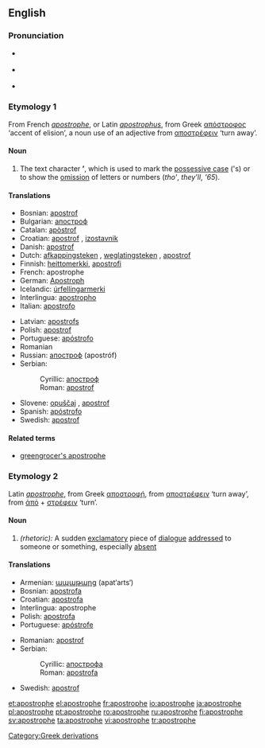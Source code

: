{{was wotd|2007|February|13}}
==English==
{{wikipedia}}

===Pronunciation===
*{{italbrac|[[RP]]}} {{IPA|/əˈpɒs.trə.fi/}}
*{{italbrac|US}} {{IPA|/əˈpɑːs.trə.fi/}}
*{{audio|en-us-apostrophe.ogg|Audio (US)}}

===Etymology 1===
From French ''[[apostrophe#French|apostrophe]]'', or Latin ''[[apostrophus]]'', from Greek [[απόστροφος]] ‘accent of elision’, a noun use of an adjective from [[αποστρέφειν]] ‘turn away’.

====Noun====
{{en-noun}}

# {{context|orthography}} The text character '''’''', which is used to mark the [[possessive case]] ('s) or to show the [[omission]] of letters or numbers (''tho' '', ''they'll'', '' '65'').

====Translations====
{{rfc-level|Translations at L3+ (AutoFormat would have corrected level of Translations)}}
{{top}}
*Bosnian: [[apostrof]] {{m}}
*Bulgarian: [[апостроф]] {{m}}
*Catalan: [[apòstrof]] {{m}}
*Croatian: [[apostrof]] {{m}}, [[izostavnik]] {{m}}
*Danish: [[apostrof]]
*Dutch: [[afkappingsteken]] {{n}}, [[weglatingsteken]] {{n}}, [[apostrof]] {{f}}
*Finnish: [[heittomerkki]], [[apostrofi]]
*French: apostrophe {{f}}
*German: [[Apostroph]] {{m}}
*Icelandic: [[úrfellingarmerki]] {{n}}
*Interlingua: [[apostropho]]
*Italian: [[apostrofo]] {{m}}
{{mid}}
*Latvian: [[apostrofs]] {{m}}
*Polish: [[apostrof]] {{m}}
*Portuguese: [[apóstrofo]] {{m}}
*Romanian {{t+|ro|apostrof|n|lang=Romanian}}
*Russian: [[апостроф]] (apostróf) {{m}}
*Serbian:
*:Cyrillic: [[апостроф]] {{m}}
*:Roman: [[apostrof]] {{m}}
*Slovene: [[opuščaj]] {{m}}, [[apostrof]] {{m}}
*Spanish: [[apóstrofo]] {{m}}
*Swedish: [[apostrof]]
{{bottom}}

====Related terms====
*[[greengrocer's apostrophe]]

{{punctuation}}

===Etymology 2===
Latin ''[[apostrophe#Latin|apostrophe]]'', from Greek [[αποστροφή]], from [[αποστρέφειν]] ‘turn away’, from [[ἀπό]] + [[στρέφειν]] ‘turn’.

====Noun====
{{en-noun}}

# ''(rhetoric):'' A sudden [[exclamatory]] piece of [[dialogue]] [[addressed]] to someone or something, especially [[absent]]

====Translations====
{{top}}
*Armenian: [[ապաթարց]] (apat‘arts‘)
*Bosnian: [[apostrofa]] {{f}}
*Croatian: [[apostrofa]] {{f}}
*Interlingua: apostrophe
*Polish: [[apostrofa]] {{f}}
*Portuguese: [[apóstrofe]] {{f}}
{{mid}}
*Romanian: [[apostrof]] {{n}}
*Serbian:
*:Cyrillic: [[апострофа]] {{f}}
*:Roman: [[apostrofa]] {{f}}
*Swedish: [[apostrof]]
{{bottom}}

[[Category:Greek derivations]]

[[et:apostrophe]]
[[el:apostrophe]]
[[fr:apostrophe]]
[[io:apostrophe]]
[[ja:apostrophe]]
[[pl:apostrophe]]
[[pt:apostrophe]]
[[ro:apostrophe]]
[[ru:apostrophe]]
[[fi:apostrophe]]
[[sv:apostrophe]]
[[ta:apostrophe]]
[[vi:apostrophe]]
[[tr:apostrophe]]